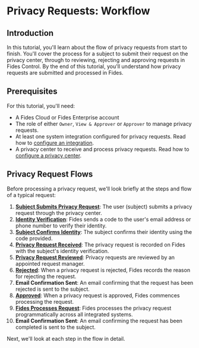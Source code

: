 
# Privacy Requests: Workflow

<TutorialKey duration="4" product="Fides" topic="Privacy Requests"/>

## Introduction
In this tutorial, you'll learn about the flow of privacy requests from start to finish.  You'll cover the process for a subject to submit their request on the privacy center, through to reviewing, rejecting and approving requests in Fides Control. By the end of this tutorial, you'll understand how privacy requests are submitted and processed in Fides.

## Prerequisites

For this tutorial, you'll need:

* A Fides Cloud or Fides Enterprise account
* The role of either `Owner`, `View & Approver` or `Approver` to manage privacy requests.
* At least one system integration configured for privacy requests. Read how to [configure an integration](/tutorials/privacy-requests-configuration/integrations).
* A privacy center to receive and process privacy requests. Read how to [configure a privacy center](/tutorials/consent-management-configuration/privacy-experiences/privacy-center).



## Privacy Request Flows

Before processing a privacy request, we'll look briefly at the steps and flow of a typical request:

<Screenshot img="/docs/assets/img/tutorials/privacy-requests-request-flow.gif" description="Typical data privacy request flow" />

1. **[Subject Submits Privacy Request](/tutorials/privacy-requests-workflow/privacy-requests-submitting-requests)**: The user (subject) submits a privacy request through the privacy center.
2. **[Identity Verification](/tutorials/privacy-requests-workflow/privacy-requests-submitting-requests#subject-identity-verification)**: Fides sends a code to the user's email address or phone number to verify their identity.
3. **[Subject Confirms Identity](/tutorials/privacy-requests-workflow/privacy-requests-submitting-requests#subject-identity-verification)**: The subject confirms their identity using the code provided.
4. **[Privacy Request Received](/tutorials/privacy-requests-workflow/privacy-requests-reviewing-requests)**: The privacy request is recorded on Fides with the subject's identity verification.
5. **[Privacy Request Reviewed](/tutorials/privacy-requests-workflow/privacy-requests-reviewing-requests)**: Privacy requests are reviewed by an appointed request manager.
6. **[Rejected](/tutorials/privacy-requests-workflow/privacy-requests-rejecting-requests)**: When a privacy request is rejected, Fides records the reason for rejecting the request.
7. **Email Confirmation Sent**: An email confirming that the request has been rejected is sent to the subject.
8. **[Approved](/tutorials/privacy-requests-workflow/privacy-requests-approving-requests)**: When a privacy request is approved, Fides commences processing the request.
9. **[Fides Processes Request](/tutorials/privacy-requests-workflow/privacy-requests-approving-requests#process-after-approving-request)**: Fides processes the privacy request programmatically across all integrated systems.
10. **Email Confirmation Sent**: An email confirming the request has been completed is sent to the subject.

Next, we'll look at each step in the flow in detail.